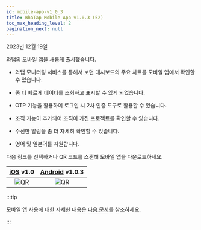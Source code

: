 ```yaml
---
id: mobile-app-v1_0_3
title: WhaTap Mobile App v1.0.3 (52)
toc_max_heading_level: 2
pagination_next: null
---
```


2023년 12월 19일

와탭의 모바일 앱을 새롭게 출시했습니다.

* 와탭 모니터링 서비스를 통해서 보던 대시보드의 주요 차트를 모바일 앱에서 확인할 수 있습니다.

* 좀 더 빠르게 데이터를 조회하고 표시할 수 있게 되었습니다. 

* OTP 기능을 활용하여 로그인 시 2차 인증 도구로 활용할 수 있습니다. 

* 조직 기능이 추가되어 조직이 가진 프로젝트를 확인할 수 있습니다.

* 수신한 알림을 좀 더 자세히 확인할 수 있습니다. 

* 영어 및 일본어를 지원합니다.

다음 링크를 선택하거나 QR 코드를 스캔해 모바일 앱을 다운로드하세요.

| [iOS](https://apps.apple.com/us/app/whatap-mobile/id6450067434) v1.0 | [Android](https://play.google.com/store/apps/details?id=io.whatap.lion) v1.0.3 |
| :--: | :--: |
| ![QR](/img/mobile/whatap-app-ios.png) | ![QR](/img/mobile/whatap-app-android.png) |

:::tip

모바일 앱 사용에 대한 자세한 내용은 [다음 문서](../../mobile-app)를 참조하세요.

:::